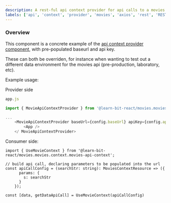 ```yaml
---
description: A rest-ful api context provider for api calls to a movies database
labels: ['api', 'context', 'provider', 'movies', 'axios', 'rest', 'RESTful']
---
```


### Overview

This component is a concrete example of the [api context provider component](https://bit.dev/learn-bit-react/movies/context/api-context-provider), with pre-populated
baseurl and api key.

These can both be overriden, for instance when wanting to test out a different data environment for the movies api (pre-production, laboratory, etc).

Example usage:

Provider side
``` js
app.js

import { MovieApiContextProvider } from '@learn-bit-react/movies.movies.context.movies-api-context';

...
    <MovieApiContextProvider baseUrl={config.baseUrl} apiKey={config.apiKey}>
        <App />
    </ MovieApiContextProvider>

```

Consumer side:
```
import { UseMovieContext } from '@learn-bit-react/movies.movies.context.movies-api-context';

// build api call, declaring parameters to be populated into the url
const apiCallConfig = (searchStr: string): MoviesContextResource => ({
      params: {
        s: searchStr
      }
    });

const [data, getDataApiCall] = UseMovieContext(apiCallConfig)

```